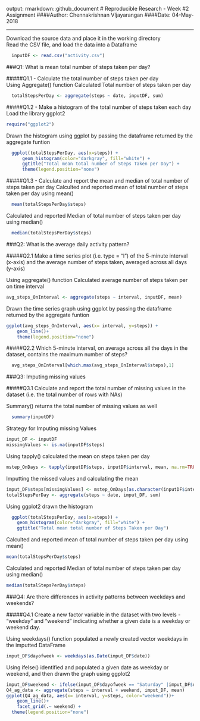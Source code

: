 output: rmarkdown::github_document
# Reproducible Research - Week #2 Assignment
####Author: Chennakrishnan VIjayarangan
####Date: 04-May-2018

------


Download the source data and place it in the working directory  
Read the CSV file, and load the data into a Dataframe    
```r
  inputDF <- read.csv("activity.csv")
```

###Q1: What is mean total number of steps taken per day?  
  
#####Q1.1 - Calculate the total number of steps taken per day  
Using Aggregate() function Calculated Total number of steps taken per day
```r
  totalStepsPerDay <- aggregate(steps ~ date, inputDF, sum)
```
  
#####Q1.2 - Make a histogram of the total number of steps taken each day  
Load the library ggplot2
```r
require("ggplot2")
```
Drawn the histogram using ggplot by passing the dataframe returned by the aggregate funtion
```r
  ggplot(totalStepsPerDay, aes(x=steps)) + 
      geom_histogram(color="darkgray", fill="white") + 
      ggtitle("Total mean total number of Steps Taken per Day") +
      theme(legend.position="none")
```  

#####Q1.3 - Calculate and report the mean and median of total number of steps taken per day
Calculted and reported mean of total number of steps taken per day using mean()
```r
  mean(totalStepsPerDay$steps)
```

Calculated and reported Median of total number of steps taken per day using median()
```r
  median(totalStepsPerDay$steps)
```

###Q2: What is the average daily activity pattern?

#####Q2.1 Make a time series plot (i.e. type = "l") of the 5-minute interval (x-axis) and the average number of steps taken, averaged across all days (y-axis)

Using aggregate() function Calculated average number of steps taken per on time interval
```r
avg_steps_OnInterval <- aggregate(steps ~ interval, inputDF, mean)  
```

Drawn the time series graph using ggplot by passing the dataframe returned by the aggregate funtion

```r
ggplot(avg_steps_OnInterval, aes(x= interval, y=steps)) +
    geom_line()+
    theme(legend.position="none")
```

#####Q2.2 Which 5-minute interval, on average across all the days in the dataset, contains the maximum number of steps?

```r
  avg_steps_OnInterval[which.max(avg_steps_OnInterval$steps),1]
```

###Q3: Imputing missing values

#####Q3.1 Calculate and report the total number of missing values in the dataset (i.e. the total number of rows with NAs)

Summary() returns the total number of missing values as well
```r
  summary(inputDF)
```  
  
Strategy for Imputing missing Values
```r
imput_DF <- inputDF 
missingValues <- is.na(inputDF$steps)
```
Using tapply() calculated the mean on steps taken per day
```r
mstep_OnDays <- tapply(inputDF$steps, inputDF$interval, mean, na.rm=TRUE)
```

Imputting the missed values and calculating the mean
```r
imput_DF$steps[missingValues] <- mstep_OnDays[as.character(inputDF$interval[missingValues])]
totalStepsPerDay <- aggregate(steps ~ date, imput_DF, sum)
```

Using ggplot2 drawn the histogram
```r
  ggplot(totalStepsPerDay, aes(x=steps)) + 
    geom_histogram(color="darkgray", fill="white") + 
    ggtitle("Total mean total number of Steps Taken per Day")
```

Calculted and reported mean of total number of steps taken per day using mean()
```r
mean(totalStepsPerDay$steps)
```     

Calculated and reported Median of total number of steps taken per day using median()
```r
median(totalStepsPerDay$steps)
```

###Q4: Are there differences in activity patterns between weekdays and weekends?
  
#####Q4.1 Create a new factor variable in the dataset with two levels - "weekday" and "weekend" indicating whether a given date is a weekday or weekend day.
  
Using weekdays() function populated a newly created vector weekdays in the imputted DataFrame
```r
imput_DF$dayofweek <- weekdays(as.Date(imput_DF$date))
```
  
Using ifelse() identified and populated a given date as weekday or weekend, and then drawn the graph using ggplot2
```r
imput_DF$weekend <- ifelse(imput_DF$dayofweek == "Saturday" |imput_DF$dayofweek == "Sunday", "Weekend", "Weekday")
Q4_ag_data <- aggregate(steps ~ interval + weekend, imput_DF, mean)
ggplot(Q4_ag_data, aes(x= interval, y=steps, color="weekend"))+
    geom_line()+
    facet_grid(.~ weekend) +
  theme(legend.position="none")
```
